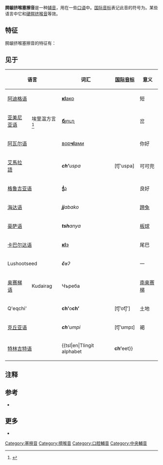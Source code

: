 {{NoteTA
|1=腭
}}
{{infobox IPA
|ipa symbol = tʃʼ
}}
'''腭龈挤喉塞擦音'''是一种[[辅音|辅音]]，用在一些[[口语|口语]]中。[[国际音标|国际音标]]表记此音的符号为{{angbr IPA|t͡ʃʼ}}。某些语言中它和[[硬腭挤喉音|硬腭挤喉音]]等效。

==特征==
腭龈挤喉塞擦音的特征有：

{{sibilant affricate}}
{{postalveolar}}
{{voiceless short}}
{{oral}}
{{central articulation}}
{{ejective}}

==见于==
{| class="wikitable"
! colspan=2|语言 !! 词汇 !! [[国际音标|国际音标]]!! 意义 !! 注释
|-
| colspan=2|[[阿迪格语|阿迪格语]]||[[西里尔字母|'''кӏ'''ако]] || {{Audio-IPA|кӏако.ogg|[t͡ʃʼaːkʷa]}} ||短||
|-
| [[亚美尼亚语|亚美尼亚语]] || 埃里温方言<ref>{{Harvcoltxt|Dum-Tragut|2009|pp=17–18}}</ref>||[[亞美尼亞字母|'''ճ'''յուղ]] || {{IPA|[t͡ʃʼiʊ̯ʁ]}} ||岔||和[[东亚美尼亚语|东亚美尼亚语]]方言不送气音{{IPA|[t͡ʃ⁼]}}对应。
|-
| colspan=2|[[阿瓦尔语|阿瓦尔语]]||[[西里尔字母|вор'''чӀ'''ами]] || {{IPA|[wort͡ʃʼami]}} ||你好||
|-
|[[艾馬拉語|艾馬拉語]]
|
|'''''ch'<nowiki/>'''uspa''
|[t͡ʃ'uspa]
|可可兜
|
|-
| colspan=2|[[格鲁吉亚语|格鲁吉亚语]]||[[格鲁吉亚字母|'''ჭ'''ა]] || {{IPA|[t͡ʃʼɑ]}} ||良好||
|-
| colspan=2|[[海达语|海达语]] || '''''jj'''abako'' || {{IPA|[t͡ʃʼabako]}} || [[蹄兔|蹄兔]] ||
|-
| colspan=2|[[豪萨语|豪萨语]] || '''''tsh'''anya'' || {{IPA|[t͡ʃʼanja]}}|| [[板球|板球]] ||只在西部方言出现
|-
| colspan=2|[[卡巴尔达语|卡巴尔达语]]||[[西里尔字母|'''кӏ'''э]] || {{Audio-IPA|кӏэ.ogg|[t͡ʃʼa]}} ||尾巴||
|-
| colspan=2|Lushootseed|| '''''č̓'''uʔ'' || {{IPA|[t͡ʃʼʉʁˀ]}} ||一||
|-
|[[奥赛梯语|奥赛梯语]]
|Kudairag
|Чъреба
|{{IPA|[ˈt͡ʃʼɾebä]}}
|[[南奥赛梯|南奥赛梯]]
|
|-
| colspan=2|Q'eqchi'||'''ch’'''o'''ch’'''|| [t͡ʃʼot͡ʃʼ] ||土地||
|-
| colspan=2|[[克丘亚语|克丘亚语]]||'''''ch''''umpi''|| [t͡ʃʼʊmpɪ] ||褐||
|-
| colspan=2|[[特林吉特语|特林吉特语]]|| {{tsl|en|Tlingit alphabet||'''ch’'''eet}}|| {{Audio-IPA|Chʼeet.ogg|[t͡ʃʼit]}} ||鸭||
|}

==注释==
{{reflist}}

==参考==
*{{citation
|last=Dum-Tragut
|first=Jasmine
|year=2009
|title=Armenian: Modern Eastern Armenian
|publisher=John Benjamins Publishing Company
|place=Amsterdam
}}

==更多==
* {{phoible|t̠ʃʼ}}

{{IPA navigation}}

[[Category:塞擦音|Category:塞擦音]]
[[Category:擠喉音|Category:擠喉音]]
[[Category:口腔輔音|Category:口腔輔音]]
[[Category:中央輔音|Category:中央輔音]]